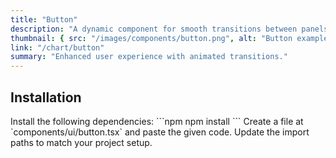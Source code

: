 ```yaml
---
title: "Button"
description: "A dynamic component for smooth transitions between panels."
thumbnail: { src: "/images/components/button.png", alt: "Button example" }
link: "/chart/button"
summary: "Enhanced user experience with animated transitions."
---
```


<ComponentPreview name="button-demo" />

## Installation

<Steps>

<Step>
Install the following dependencies:
</Step>
```npm
npm install 
```

<Step>
Create a file at `components/ui/button.tsx` and paste the given code.  
</Step>

<CollapsibleSource name="button" />

<Step>
Update the import paths to match your project setup.
</Step>

</Steps>